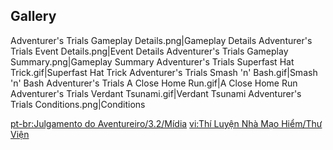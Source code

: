 {{Event Tabs
|rootpage = Adventurer's Trials/2022-11-04
|subpage1 = Characters
|story    = false
}}
==Gallery==
<gallery>
Adventurer's Trials Gameplay Details.png|Gameplay Details
Adventurer's Trials Event Details.png|Event Details
Adventurer's Trials Gameplay Summary.png|Gameplay Summary
Adventurer's Trials Superfast Hat Trick.gif|Superfast Hat Trick
Adventurer's Trials Smash 'n' Bash.gif|Smash 'n' Bash
Adventurer's Trials A Close Home Run.gif|A Close Home Run
Adventurer's Trials Verdant Tsunami.gif|Verdant Tsunami
Adventurer's Trials Conditions.png|Conditions
</gallery>

[[pt-br:Julgamento do Aventureiro/3.2/Mídia]]
[[vi:Thí Luyện Nhà Mạo Hiểm/Thư Viện]]